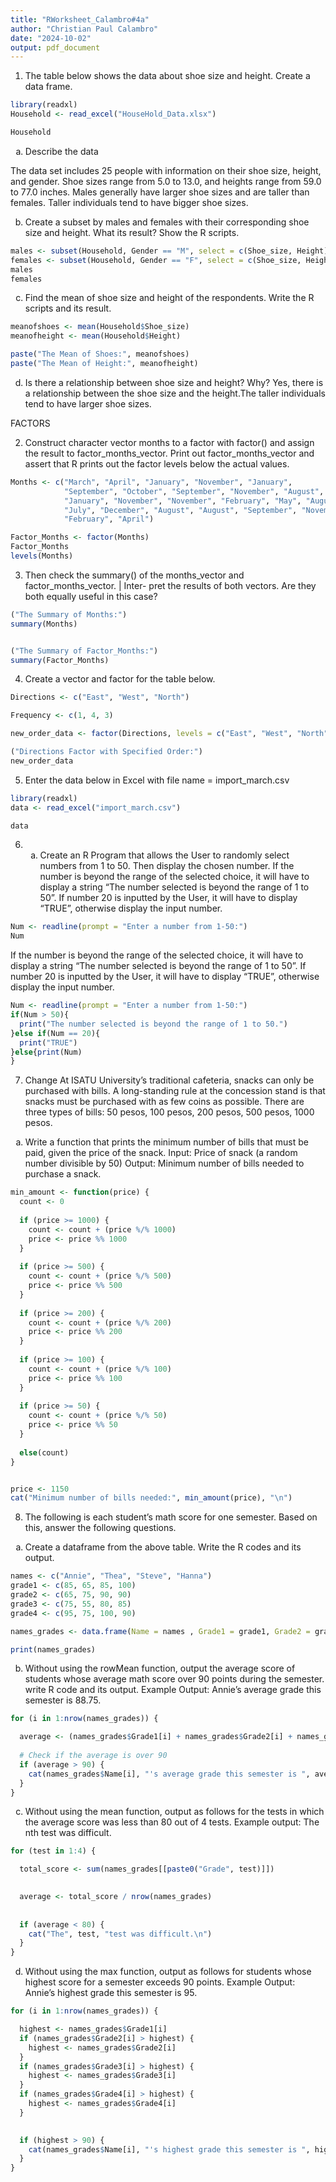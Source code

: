 ```yaml
---
title: "RWorksheet_Calambro#4a"
author: "Christian Paul Calambro"
date: "2024-10-02"
output: pdf_document
---
```


1. The table below shows the data about shoe size and height. Create a data frame.
```r
library(readxl)
Household <- read_excel("HouseHold_Data.xlsx")

Household
```

a. Describe the data

The data set includes 25 people with information on their shoe size, height, and gender. Shoe sizes range from 5.0 to 13.0, and heights range from 59.0 to 77.0 inches. Males generally have larger shoe sizes and are taller than females. Taller individuals tend to have bigger shoe sizes.



b. Create a subset by males and females with their corresponding shoe size and height.
What its result? Show the R scripts.
```r
males <- subset(Household, Gender == "M", select = c(Shoe_size, Height))
females <- subset(Household, Gender == "F", select = c(Shoe_size, Height))
males
females
```




c. Find the mean of shoe size and height of the respondents. Write the R scripts and its
result.
```r
meanofshoes <- mean(Household$Shoe_size)
meanofheight <- mean(Household$Height)

paste("The Mean of Shoes:", meanofshoes)
paste("The Mean of Height:", meanofheight)
```


d. Is there a relationship between shoe size and height? Why?
Yes, there is a relationship between the shoe size and the height.The taller individuals tend to have larger shoe sizes.



FACTORS

2. Construct character vector months to a factor with factor() and assign the result to
factor_months_vector. Print out factor_months_vector and assert that R prints out
the factor levels below the actual values.
```r
Months <- c("March", "April", "January", "November", "January",
            "September", "October", "September", "November", "August",
            "January", "November", "November", "February", "May", "August",
            "July", "December", "August", "August", "September", "November", 
            "February", "April")

Factor_Months <- factor(Months)
Factor_Months
levels(Months)
```


3. Then check the summary() of the months_vector and factor_months_vector. | Inter-
pret the results of both vectors. Are they both equally useful in this case?
```r
("The Summary of Months:")
summary(Months)


("The Summary of Factor_Months:")
summary(Factor_Months)
```



4. Create a vector and factor for the table below.
```r
Directions <- c("East", "West", "North")

Frequency <- c(1, 4, 3)

new_order_data <- factor(Directions, levels = c("East", "West", "North"))

("Directions Factor with Specified Order:")
new_order_data

```


5. Enter the data below in Excel with file name = import_march.csv
```r
library(readxl)
data <- read_excel("import_march.csv")

data
```


6. a. Create an R Program that allows the User to randomly select numbers from 1 to 50.
Then display the chosen number. If the number is beyond the range of the selected choice,
it will have to display a string “The number selected is beyond the range of 1 to 50”. If
number 20 is inputted by the User, it will have to display “TRUE”, otherwise display the
input number.

```r
Num <- readline(prompt = "Enter a number from 1-50:")
Num

```

If the number is beyond the range of the selected choice,
it will have to display a string “The number selected is beyond the range of 1 to 50”. If
number 20 is inputted by the User, it will have to display “TRUE”, otherwise display the
input number.

```r
Num <- readline(prompt = "Enter a number from 1-50:")
if(Num > 50){
  print("The number selected is beyond the range of 1 to 50.")
}else if(Num == 20){
  print("TRUE")
}else{print(Num)
}
```


7. Change
At ISATU University’s traditional cafeteria, snacks can only be purchased with bills. A
long-standing rule at the concession stand is that snacks must be purchased with as few
coins as possible. There are three types of bills: 50 pesos, 100 pesos, 200 pesos, 500 pesos,
1000 pesos.



a. Write a function that prints the minimum number of bills that must be paid, given the
price of the snack.
Input: Price of snack (a random number divisible by 50) Output: Minimum number of bills
needed to purchase a snack.

```r
min_amount <- function(price) {
  count <- 0
  
  if (price >= 1000) {
    count <- count + (price %/% 1000)
    price <- price %% 1000           
  }
  
  if (price >= 500) {
    count <- count + (price %/% 500)  
    price <- price %% 500          
  }
  
  if (price >= 200) {
    count <- count + (price %/% 200) 
    price <- price %% 200           
  }
  
  if (price >= 100) {
    count <- count + (price %/% 100)  
    price <- price %% 100             
  }
  
  if (price >= 50) {
    count <- count + (price %/% 50)  
    price <- price %% 50         
  }
  
  else(count)
}


price <- 1150  
cat("Minimum number of bills needed:", min_amount(price), "\n")

```



8. The following is each student’s math score for one semester. Based on this, answer the
following questions.



a. Create a dataframe from the above table. Write the R codes and its output.
```r
names <- c("Annie", "Thea", "Steve", "Hanna")
grade1 <- c(85, 65, 85, 100)
grade2 <- c(65, 75, 90, 90)
grade3 <- c(75, 55, 80, 85)
grade4 <- c(95, 75, 100, 90)

names_grades <- data.frame(Name = names , Grade1 = grade1, Grade2 = grade2, Grade3 = grade3, Grade4 = grade4)

print(names_grades)
```



b. Without using the rowMean function, output the average score of students whose average
math score over 90 points during the semester. write R code and its output.
Example Output: Annie’s average grade this semester is 88.75.
```r
for (i in 1:nrow(names_grades)) {

  average <- (names_grades$Grade1[i] + names_grades$Grade2[i] + names_grades$Grade3[i] + names_grades$Grade4[i]) / 4
  
  # Check if the average is over 90
  if (average > 90) {
    cat(names_grades$Name[i], "'s average grade this semester is ", average, ".\n", sep = "")
  }
}
```



c. Without using the mean function, output as follows for the tests in which the average
score was less than 80 out of 4 tests.
Example output: The nth test was difficult.
```r
for (test in 1:4) {

  total_score <- sum(names_grades[[paste0("Grade", test)]])
  

  average <- total_score / nrow(names_grades)
  
  
  if (average < 80) {
    cat("The", test, "test was difficult.\n")
  }
}
```



d. Without using the max function, output as follows for students whose highest score for
a semester exceeds 90 points.
Example Output: Annie’s highest grade this semester is 95.

```r
for (i in 1:nrow(names_grades)) {

  highest <- names_grades$Grade1[i]
  if (names_grades$Grade2[i] > highest) {
    highest <- names_grades$Grade2[i]
  }
  if (names_grades$Grade3[i] > highest) {
    highest <- names_grades$Grade3[i]
  }
  if (names_grades$Grade4[i] > highest) {
    highest <- names_grades$Grade4[i]
  }
  

  if (highest > 90) {
    cat(names_grades$Name[i], "'s highest grade this semester is ", highest, ".\n", sep = "")
  }
}
```






